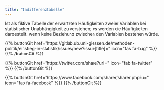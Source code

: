 ```yaml
---
title: "Indifferenztabelle"
---
```


Ist als fiktive Tabelle der erwarteten Häufigkeiten zweier Variablen bei statistischer Unabhängigkeit zu verstehen; es werden die Häufigkeiten dargestellt, wenn keine Beziehung zwischen den Variablen bestehen würde.

{{% buttonGit href=\"https\:\/\/gitlab.ub.uni-giessen.de\/methoden-politik\/einstieg-in-statistik\/issues\/new?issue[title]=\" icon=\"fas fa-bug\" %}} {{% /buttonGit %}} 

{{% buttonGit href=\"https\:\/\/twitter.com\/share?url=\" icon=\"fab fa-twitter\" %}} {{% /buttonGit %}}

{{% buttonGit href=\"https\:\/\/www.facebook.com\/sharer\/sharer.php?u=\" icon=\"fab fa-facebook\" %}} {{% /buttonGit %}}
